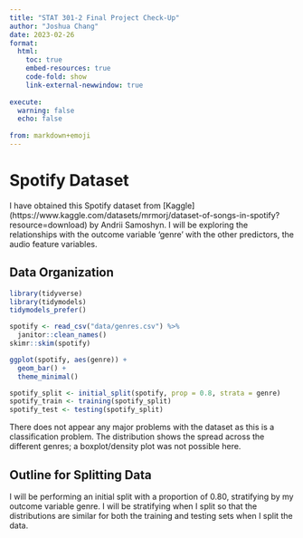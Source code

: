 ```yaml
---
title: "STAT 301-2 Final Project Check-Up"
author: "Joshua Chang"
date: 2023-02-26
format:
  html:
    toc: true
    embed-resources: true
    code-fold: show
    link-external-newwindow: true
    
execute:
  warning: false
  echo: false
  
from: markdown+emoji 
---
```


# Spotify Dataset

I have obtained this Spotify dataset from \[Kaggle\](https://www.kaggle.com/datasets/mrmorj/dataset-of-songs-in-spotify?resource=download) by Andrii Samoshyn. I will be exploring the relationships with the outcome variable 'genre' with the other predictors, the audio feature variables.

## Data Organization

```r
library(tidyverse)
library(tidymodels)
tidymodels_prefer()

spotify <- read_csv("data/genres.csv") %>% 
  janitor::clean_names()
skimr::skim(spotify)

ggplot(spotify, aes(genre)) +
  geom_bar() +
  theme_minimal()

spotify_split <- initial_split(spotify, prop = 0.8, strata = genre)
spotify_train <- training(spotify_split)
spotify_test <- testing(spotify_split)
```

There does not appear any major problems with the dataset as this is a classification problem. The distribution shows the spread across the different genres; a boxplot/density plot was not possible here.

## Outline for Splitting Data

I will be performing an initial split with a proportion of 0.80, stratifying by my outcome variable genre. I will be stratifying when I split so that the distributions are similar for both the training and testing sets when I split the data.
